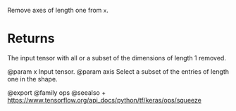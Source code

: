 Remove axes of length one from `x`.

# Returns
The input tensor with all or a subset of the dimensions of
length 1 removed.

@param x Input tensor.
@param axis Select a subset of the entries of length one in the shape.

@export
@family ops
@seealso
+ <https://www.tensorflow.org/api_docs/python/tf/keras/ops/squeeze>
